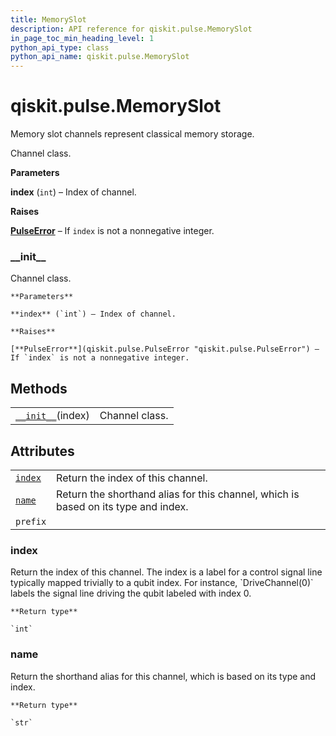 ```yaml
---
title: MemorySlot
description: API reference for qiskit.pulse.MemorySlot
in_page_toc_min_heading_level: 1
python_api_type: class
python_api_name: qiskit.pulse.MemorySlot
---
```


<span id="qiskit-pulse-memoryslot" />

# qiskit.pulse.MemorySlot

<Class id="qiskit.pulse.MemorySlot" github="https://github.com/qiskit/qiskit/tree/stable/0.16/qiskit/pulse/channels.py" signature="MemorySlot(index)">
  Memory slot channels represent classical memory storage.

  Channel class.

  **Parameters**

  **index** (`int`) – Index of channel.

  **Raises**

  [**PulseError**](qiskit.pulse.PulseError "qiskit.pulse.PulseError") – If `index` is not a nonnegative integer.

  ### \_\_init\_\_

  <Function id="qiskit.pulse.MemorySlot.__init__" name="__init__" signature="__init__(index)">
    Channel class.

    **Parameters**

    **index** (`int`) – Index of channel.

    **Raises**

    [**PulseError**](qiskit.pulse.PulseError "qiskit.pulse.PulseError") – If `index` is not a nonnegative integer.
  </Function>

  ## Methods

  |                                                                                           |                |
  | ----------------------------------------------------------------------------------------- | -------------- |
  | [`__init__`](#qiskit.pulse.MemorySlot.__init__ "qiskit.pulse.MemorySlot.__init__")(index) | Channel class. |

  ## Attributes

  |                                                                           |                                                                                    |
  | ------------------------------------------------------------------------- | ---------------------------------------------------------------------------------- |
  | [`index`](#qiskit.pulse.MemorySlot.index "qiskit.pulse.MemorySlot.index") | Return the index of this channel.                                                  |
  | [`name`](#qiskit.pulse.MemorySlot.name "qiskit.pulse.MemorySlot.name")    | Return the shorthand alias for this channel, which is based on its type and index. |
  | `prefix`                                                                  |                                                                                    |

  ### index

  <Function id="qiskit.pulse.MemorySlot.index" name="index" signature="property index">
    Return the index of this channel. The index is a label for a control signal line typically mapped trivially to a qubit index. For instance, `DriveChannel(0)` labels the signal line driving the qubit labeled with index 0.

    **Return type**

    `int`
  </Function>

  ### name

  <Function id="qiskit.pulse.MemorySlot.name" name="name" signature="property name">
    Return the shorthand alias for this channel, which is based on its type and index.

    **Return type**

    `str`
  </Function>
</Class>

